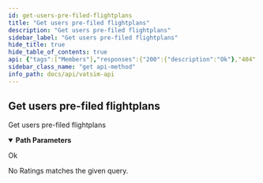 ```yaml
---
id: get-users-pre-filed-flightplans
title: "Get users pre-filed flightplans"
description: "Get users pre-filed flightplans"
sidebar_label: "Get users pre-filed flightplans"
hide_title: true
hide_table_of_contents: true
api: {"tags":["Members"],"responses":{"200":{"description":"Ok"},"404":{"description":"No Ratings matches the given query."}},"description":"Get users pre-filed flightplans","parameters":[{"name":"cid","in":"path","description":"User's CERT ID (CID)","required":true,"schema":{"type":"integer"}}],"method":"get","path":"/members/{cid}/flightplans","servers":[{"url":"https://api.vatsim.net/v2"}],"info":{"title":"VATSIM API","description":"Yes","contact":{"email":"tech@vatsim.net"},"version":"2.0"},"postman":{"name":"Get users pre-filed flightplans","description":{"type":"text/plain"},"url":{"path":["members",":cid","flightplans"],"host":["{{baseUrl}}"],"query":[],"variable":[{"disabled":false,"description":{"content":"(Required) User's CERT ID (CID)","type":"text/plain"},"type":"any","value":"","key":"cid"}]},"method":"GET"}}
sidebar_class_name: "get api-method"
info_path: docs/api/vatsim-api
---
```



## Get users pre-filed flightplans



Get users pre-filed flightplans

<details style={{"marginBottom":"1rem"}} data-collapsed={false} open={true}><summary style={{}}><strong>Path Parameters</strong></summary><div><ul><ParamsItem className={"paramsItem"} param={{"name":"cid","in":"path","description":"User's CERT ID (CID)","required":true,"schema":{"type":"integer"}}}></ParamsItem></ul></div></details><div><ApiTabs><TabItem label={"200"} value={"200"}><div>

Ok

</div><div></div></TabItem><TabItem label={"404"} value={"404"}><div>

No Ratings matches the given query.

</div><div></div></TabItem></ApiTabs></div>
      